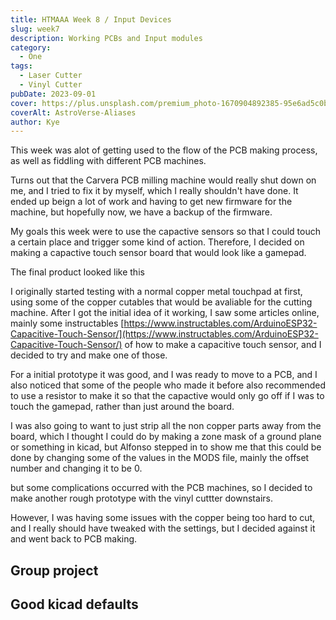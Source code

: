```yaml
---
title: HTMAAA Week 8 / Input Devices
slug: week7
description: Working PCBs and Input modules
category:
  - One
tags:
  - Laser Cutter
  - Vinyl Cutter
pubDate: 2023-09-01
cover: https://plus.unsplash.com/premium_photo-1670904892385-95e6ad5c0b86?q=80&w=1960&h=1102&auto=format&fit=crop&q=60&ixlib=rb-4.0.3&ixid=M3wxMjA3fDB8MHxzZWFyY2h8NXx8bW9sZGluZ3xlbnwwfHwwfHx8MA%3D%3D
coverAlt: AstroVerse-Aliases
author: Kye
---
```





This week was alot of getting used to the flow of the PCB making process, as well as fiddling with different PCB machines.

Turns out that the Carvera PCB milling machine would really shut down on me, and I tried to fix it by myself, which I really shouldn't have done. It ended up beign a lot of work and having to get new firmware for the machine, but hopefully now, we have a backup of the firmware.

My goals this week were to use the capactive sensors so that I could touch a certain place and trigger some kind of action. Therefore, I decided on making a capactive touch sensor board that would look like a gamepad.

The final product looked like this

<OptimizedCover src={end} alt="end"  />

I originally started testing with a normal copper metal touchpad at first, using some of the copper cutables that would be avaliable for the cutting machine.  After I got the initial idea of it working, I saw some articles online, mainly some instructables [https://www.instructables.com/ArduinoESP32-Capacitive-Touch-Sensor/](https://www.instructables.com/ArduinoESP32-Capacitive-Touch-Sensor/) of how to make a capacitive touch sensor, and I decided to try and make one of those.

<OptimizedCover src={first} alt="first"  />


For a initial prototype it was good, and I was ready to move to a PCB, and I also noticed that some of the people who made it before also recommended to use a resistor to make it so that the capactive would only go off if I was to touch the gamepad, rather than just around the board.

I was also going to want to just strip all the non copper parts away from the board, which I thought I could do by making a zone mask of a ground plane or something in kicad, but Alfonso stepped in to show me that this could be done by changing some of the values in the MODS file, mainly the offset number and changing it to be 0.


<OptimizedCover src={kicad} alt="kicad"  />

but some complications occurred with the PCB machines, so I decided to make another rough prototype with the vinyl cuttter downstairs. 

<OptimizedCover src={vinyl} alt="vinyl"  />
However, I was having some issues with the copper being too hard to cut, and I really should have tweaked with the settings, but I decided against it and went back to PCB making.

## Group project


## Good kicad defaults


